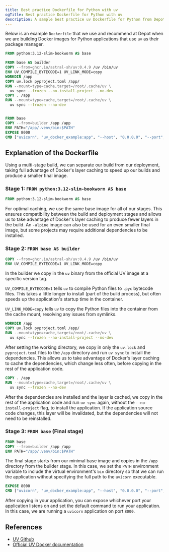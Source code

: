 ```yaml
---
title: Best practice Dockerfile for Python with uv
ogTitle: Best practice Dockerfile for Python with uv
description: A sample best practice uv Dockerfile for Python from Depot
---
```


Below is an example `Dockerfile` that we use and recommend at Depot when we are building Docker images for Python applications that use `uv` as their package manager.

```dockerfile
FROM python:3.12-slim-bookworm AS base

FROM base AS builder
COPY --from=ghcr.io/astral-sh/uv:0.4.9 /uv /bin/uv
ENV UV_COMPILE_BYTECODE=1 UV_LINK_MODE=copy
WORKDIR /app
COPY uv.lock pyproject.toml /app/
RUN --mount=type=cache,target=/root/.cache/uv \
  uv sync --frozen --no-install-project --no-dev
COPY . /app
RUN --mount=type=cache,target=/root/.cache/uv \
  uv sync --frozen --no-dev


FROM base
COPY --from=builder /app /app
ENV PATH="/app/.venv/bin:$PATH"
EXPOSE 8000
CMD ["uvicorn", "uv_docker_example:app", "--host", "0.0.0.0", "--port", "8000"]

```

## Explanation of the Dockerfile

Using a multi-stage build, we can separate our build from our deployment, taking full advantage of Docker's layer caching to speed up our builds and produce a smaller final image.

### Stage 1: `FROM python:3.12-slim-bookworm AS base`

```dockerfile
FROM python:3.12-slim-bookworm AS base
```

For optimal caching, we use the same base image for all of our stages. This ensures compatibility between the build and deployment stages and allows us to take advantage of Docker's layer caching to produce fewer layers in the build. An `-alpine` image can also be used for an even smaller final image, but some projects may require additional dependencies to be installed.

### Stage 2: `FROM base AS builder`

```dockerfile
COPY --from=ghcr.io/astral-sh/uv:0.4.9 /uv /bin/uv
ENV UV_COMPILE_BYTECODE=1 UV_LINK_MODE=copy
```

In the builder we copy in the `uv` binary from the official UV image at a specific version tag. 

`UV_COMPILE_BYTECODE=1` tells `uv` to compile Python files to `.pyc` bytecode files. This takes a little longer to install (part of the build process), but often speeds up the application's startup time in the container.

`UV_LINK_MODE=copy` tells `uv` to copy the Python files into the container from the cache mount, resolving any issues from symlinks.

```dockerfile
WORKDIR /app
COPY uv.lock pyproject.toml /app/
RUN --mount=type=cache,target=/root/.cache/uv \
  uv sync --frozen --no-install-project --no-dev
```

After setting the working directory, we copy in only the `uv.lock` and `pyproject.toml` files to the `/app` directory and run `uv sync` to install the dependencies. This allows us to take advantage of Docker's layer caching to cache the dependencies, which change less often, before copying in the rest of the application code.

```dockerfile
COPY . /app
RUN --mount=type=cache,target=/root/.cache/uv \
  uv sync --frozen --no-dev
```

After the dependencies are installed and the layer is cached, we copy in the rest of the application code and run `uv sync` again, without the `--no-install-project` flag, to install the application. If the application source code changes, this layer will be invalidated, but the dependencies will not need to be reinstalled.

### Stage 3: `FROM base` (Final stage)

```dockerfile
FROM base
COPY --from=builder /app /app
ENV PATH="/app/.venv/bin:$PATH"
```

The final stage starts from our minimal base image and copies in the `/app` directory from the builder stage. In this case, we set the `PATH` environment variable to include the virtual environment's `bin` directory so that we can run the application without specifying the full path to the `uvicorn` executable.

```dockerfile
EXPOSE 8000
CMD ["uvicorn", "uv_docker_example:app", "--host", "0.0.0.0", "--port", "8000"]
```

After copying in your application, you can expose whichever port your application listens on and set the default command to run your application. In this case, we are running a `uvicorn` application on port `8000`.

## References

- [UV Github](https://github.com/astral-sh/uv)
- [Official UV Docker documentation](https://docs.astral.sh/uv/guides/integration/docker/)